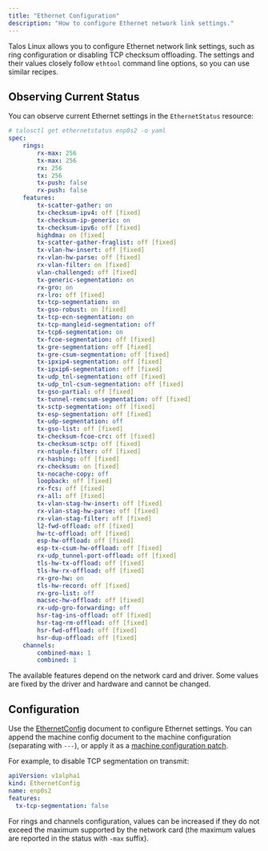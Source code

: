 ```yaml
---
title: "Ethernet Configuration"
description: "How to configure Ethernet network link settings."
---
```


Talos Linux allows you to configure Ethernet network link settings, such as ring configuration or disabling TCP checksum offloading.
The settings and their values closely follow `ethtool` command line options, so you can use similar recipes.

## Observing Current Status

You can observe current Ethernet settings in the `EthernetStatus` resource:

```yaml
# talosctl get ethernetstatus enp0s2 -o yaml
spec:
    rings:
        rx-max: 256
        tx-max: 256
        rx: 256
        tx: 256
        tx-push: false
        rx-push: false
    features:
        tx-scatter-gather: on
        tx-checksum-ipv4: off [fixed]
        tx-checksum-ip-generic: on
        tx-checksum-ipv6: off [fixed]
        highdma: on [fixed]
        tx-scatter-gather-fraglist: off [fixed]
        tx-vlan-hw-insert: off [fixed]
        rx-vlan-hw-parse: off [fixed]
        rx-vlan-filter: on [fixed]
        vlan-challenged: off [fixed]
        tx-generic-segmentation: on
        rx-gro: on
        rx-lro: off [fixed]
        tx-tcp-segmentation: on
        tx-gso-robust: on [fixed]
        tx-tcp-ecn-segmentation: on
        tx-tcp-mangleid-segmentation: off
        tx-tcp6-segmentation: on
        tx-fcoe-segmentation: off [fixed]
        tx-gre-segmentation: off [fixed]
        tx-gre-csum-segmentation: off [fixed]
        tx-ipxip4-segmentation: off [fixed]
        tx-ipxip6-segmentation: off [fixed]
        tx-udp_tnl-segmentation: off [fixed]
        tx-udp_tnl-csum-segmentation: off [fixed]
        tx-gso-partial: off [fixed]
        tx-tunnel-remcsum-segmentation: off [fixed]
        tx-sctp-segmentation: off [fixed]
        tx-esp-segmentation: off [fixed]
        tx-udp-segmentation: off
        tx-gso-list: off [fixed]
        tx-checksum-fcoe-crc: off [fixed]
        tx-checksum-sctp: off [fixed]
        rx-ntuple-filter: off [fixed]
        rx-hashing: off [fixed]
        rx-checksum: on [fixed]
        tx-nocache-copy: off
        loopback: off [fixed]
        rx-fcs: off [fixed]
        rx-all: off [fixed]
        tx-vlan-stag-hw-insert: off [fixed]
        rx-vlan-stag-hw-parse: off [fixed]
        rx-vlan-stag-filter: off [fixed]
        l2-fwd-offload: off [fixed]
        hw-tc-offload: off [fixed]
        esp-hw-offload: off [fixed]
        esp-tx-csum-hw-offload: off [fixed]
        rx-udp_tunnel-port-offload: off [fixed]
        tls-hw-tx-offload: off [fixed]
        tls-hw-rx-offload: off [fixed]
        rx-gro-hw: on
        tls-hw-record: off [fixed]
        rx-gro-list: off
        macsec-hw-offload: off [fixed]
        rx-udp-gro-forwarding: off
        hsr-tag-ins-offload: off [fixed]
        hsr-tag-rm-offload: off [fixed]
        hsr-fwd-offload: off [fixed]
        hsr-dup-offload: off [fixed]
    channels:
        combined-max: 1
        combined: 1
```

The available features depend on the network card and driver.
Some values are fixed by the driver and hardware and cannot be changed.

## Configuration

Use the [EthernetConfig](../reference/configuration/network/ethernetconfig) document to configure Ethernet settings.
You can append the machine config document to the machine configuration (separating with `---`), or apply it as a [machine configuration patch](../configure-your-talos-cluster/system-configuration/patching).

For example, to disable TCP segmentation on transmit:

```yaml
apiVersion: v1alpha1
kind: EthernetConfig
name: enp0s2
features:
  tx-tcp-segmentation: false
```

For rings and channels configuration, values can be increased if they do not exceed the maximum supported by the network card (the maximum values are reported in the status with `-max` suffix).
